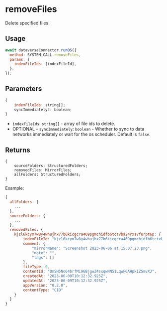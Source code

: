 # removeFiles

Delete specified files.

## Usage

```js
await dataverseConnector.runOS({
  method: SYSTEM_CALL.removeFiles,
  params: {
    indexFileIds: [indexFileId],
  },
});
```

## Parameters

```js
{
    indexFileIds: string[];
    syncImmediately?: boolean;
}
```

- `indexFileIds`: `string[]` - array of file ids to delete.
- OPTIONAL - `syncImmediately`: `boolean` - Whether to sync to data networks immediately or wait for the os scheduler. Default is `false`.

## Returns

```
{
    sourceFolders: StructuredFolders;
    removedFiles: MirrorFiles;
    allFolders: StructuredFolders;
}
```

Example:

```js
{
  allFolders: {
    ...
  },
  sourceFolders: {
    ...
  },
  removedFiles: {
    kjzl6kcym7w8y4whujhx77b6kicgcra469pgmchidfb6tctvba24rxsvfurpt6p: {
        indexFileId: "kjzl6kcym7w8y4whujhx77b6kicgcra469pgmchidfb6tctvba24rxsvfurpt6p",
        comment: {
            "mirrorName": "Screenshot 2023-06-06 at 15.07.23.png",
            "note": "",
            "tags": []
        },
        fileType: 0,
        contentId: "QmSH5No64brfMi96BjgwZ4sxqwNNS1LqwFGAHpk1ZSmvXJ",
        createdAt: "2023-06-09T10:12:32.925Z",
        updatedAt: "2023-06-09T10:12:32.925Z",
        appVersion: "0.2.0",
        contentType: "CID"
    }
  }
}
```
